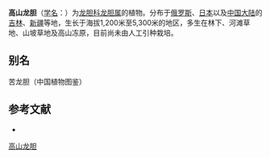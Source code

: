 {{speciesbox
| name = 高山龙胆
| status = 
| status_system = 
| image =　Gentiana algida in Mount Kisokoma 2008-09-09.jpg
| genus = Gentiana
| species = algida
| authority = Pall.
}}

'''高山龙胆'''（[[学名|学名]]：{{lang|la|''Gentiana algida''}}）为[[龙胆科|龙胆科]][[龙胆属|龙胆属]]的植物。分布于[[俄罗斯|俄罗斯]]、[[日本|日本]]以及[[中国大陆|中国大陆]]的[[吉林|吉林]]、[[新疆|新疆]]等地，生长于海拔1,200米至5,300米的地区，多生在林下、河滩草地、山坡草地及高山冻原，目前尚未由人工引种栽培。

== 别名 ==
苦龙胆（中国植物图鉴）

== 参考文献 ==
<div class="references-small">
* {{cite web| url =http://www.bioinfo.cn/db05/KmzwSpecies.php?action=view&id=9476| title =高山龙胆| work =《中国高等植物数据库全库》| publisher =中国科学院微生物研究所| author =昆明植物研究所| accessdate =2009-02-24| deadurl =yes| archiveurl =https://web.archive.org/web/20160305033358/http://www.bioinfo.cn/db05/KmzwSpecies.php?action=view&id=9476| archivedate =2016-03-05}}
</div>
{{wikispecies|Gentiana algida}}
{{commons|Gentiana algida}}
{{Taxonbar|from=Q1046585}}

[[Category:龙胆属|高山龙胆]]


{{植物小作品}}